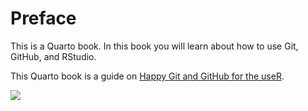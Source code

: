 # Preface {.unnumbered}

This is a Quarto book. In this book you will learn about how to use Git, GitHub, and RStudio.

This Quarto book is a guide on [Happy Git and GitHub for the useR](https://happygitwithr.com).

![](https://happygitwithr.com/img/watch-me-diff-watch-me-rebase-smaller.png)
